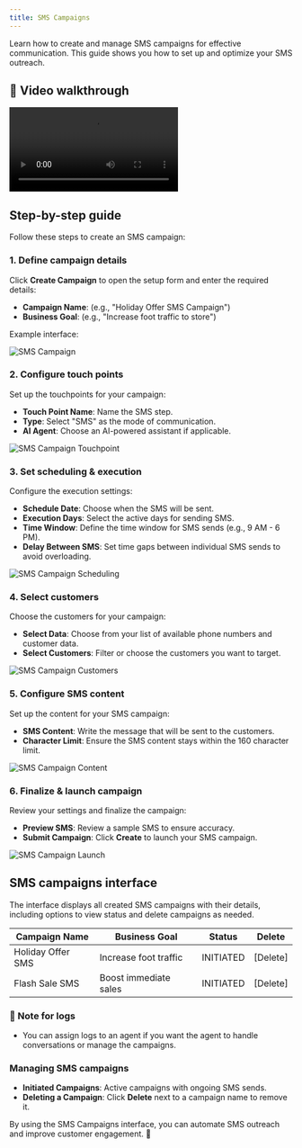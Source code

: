 ```yaml
---
title: SMS Campaigns
---
```


Learn how to create and manage SMS campaigns for effective communication. This guide shows you how to set up and optimize your SMS outreach.

## 🎥 Video walkthrough

<div class="card-video">
  <video src="https://storage.googleapis.com/helpsessionvideos/Contactswing/Videos/csms.mp4" autoplay playsinline controls title="SMS Campaigns Overview"></video>
</div>

## Step-by-step guide

Follow these steps to create an SMS campaign:

### 1. Define campaign details

Click **Create Campaign** to open the setup form and enter the required details:
- **Campaign Name**: (e.g., "Holiday Offer SMS Campaign")
- **Business Goal**: (e.g., "Increase foot traffic to store")

Example interface:

<img src="https://storage.googleapis.com/helpsessionvideos/Contactswing/images/sc.jpg" alt="SMS Campaign" />

### 2. Configure touch points

Set up the touchpoints for your campaign:
- **Touch Point Name**: Name the SMS step.
- **Type**: Select "SMS" as the mode of communication.
- **AI Agent**: Choose an AI-powered assistant if applicable.

<img src="https://storage.googleapis.com/helpsessionvideos/Contactswing/images/sc.jpg" alt="SMS Campaign Touchpoint" />

### 3. Set scheduling & execution

Configure the execution settings:
- **Schedule Date**: Choose when the SMS will be sent.
- **Execution Days**: Select the active days for sending SMS.
- **Time Window**: Define the time window for SMS sends (e.g., 9 AM - 6 PM).
- **Delay Between SMS**: Set time gaps between individual SMS sends to avoid overloading.

<img src="https://storage.googleapis.com/helpsessionvideos/Contactswing/images/sc.jpg" alt="SMS Campaign Scheduling" />

### 4. Select customers

Choose the customers for your campaign:
- **Select Data**: Choose from your list of available phone numbers and customer data.
- **Select Customers**: Filter or choose the customers you want to target.

<img src="https://storage.googleapis.com/helpsessionvideos/Contactswing/images/sc1.jpg" alt="SMS Campaign Customers" />

### 5. Configure SMS content

Set up the content for your SMS campaign:
- **SMS Content**: Write the message that will be sent to the customers.
- **Character Limit**: Ensure the SMS content stays within the 160 character limit.

<img src="https://storage.googleapis.com/helpsessionvideos/Contactswing/images/sc2.jpg" alt="SMS Campaign Content" />

### 6. Finalize & launch campaign

Review your settings and finalize the campaign:
- **Preview SMS**: Review a sample SMS to ensure accuracy.
- **Submit Campaign**: Click **Create** to launch your SMS campaign.

<img src="https://storage.googleapis.com/helpsessionvideos/Contactswing/images/sc2.jpg" alt="SMS Campaign Launch" />

## SMS campaigns interface

The interface displays all created SMS campaigns with their details, including options to view status and delete campaigns as needed.

| Campaign Name        | Business Goal         | Status    | Delete  |
|---------------------|----------------------|-----------|---------|
| Holiday Offer SMS   | Increase foot traffic| INITIATED | [Delete]|
| Flash Sale SMS      | Boost immediate sales| INITIATED | [Delete]|

### 📌 Note for logs
- You can assign logs to an agent if you want the agent to handle conversations or manage the campaigns.

### Managing SMS campaigns

- **Initiated Campaigns**: Active campaigns with ongoing SMS sends.
- **Deleting a Campaign**: Click **Delete** next to a campaign name to remove it.

By using the SMS Campaigns interface, you can automate SMS outreach and improve customer engagement. 💬
